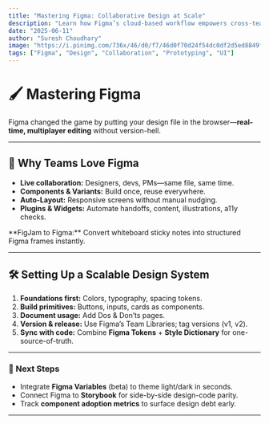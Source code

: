 ```yaml
---
title: "Mastering Figma: Collaborative Design at Scale"
description: "Learn how Figma’s cloud-based workflow empowers cross-team design and speeds up product delivery."
date: "2025-06-11"
author: "Suresh Choudhary"
image: "https://i.pinimg.com/736x/46/d0/f7/46d0f70d24f54dc0df2d5ed8849f3a0a.jpg"
tags: ["Figma", "Design", "Collaboration", "Prototyping", "UI"]
---
```



# 🖌️ Mastering Figma

Figma changed the game by putting your design file in the browser—**real-time, multiplayer editing** without version-hell.

---

## 🚀 Why Teams Love Figma

- **Live collaboration:** Designers, devs, PMs—same file, same time.
- **Components & Variants:** Build once, reuse everywhere.
- **Auto-Layout:** Responsive screens without manual nudging.
- **Plugins & Widgets:** Automate handoffs, content, illustrations, a11y checks.

<Tip title="Plugin to try">
  **FigJam to Figma:** Convert whiteboard sticky notes into structured Figma
  frames instantly.
</Tip>

---

## 🛠 Setting Up a Scalable Design System

1. **Foundations first:** Colors, typography, spacing tokens.
2. **Build primitives:** Buttons, inputs, cards as components.
3. **Document usage:** Add Dos & Don’ts pages.
4. **Version & release:** Use Figma’s Team Libraries; tag versions (v1, v2).
5. **Sync with code:** Combine **Figma Tokens** + **Style Dictionary** for one-source-of-truth.

---

### 🔮 Next Steps

- Integrate **Figma Variables** (beta) to theme light/dark in seconds.
- Connect Figma to **Storybook** for side-by-side design-code parity.
- Track **component adoption metrics** to surface design debt early.

---
